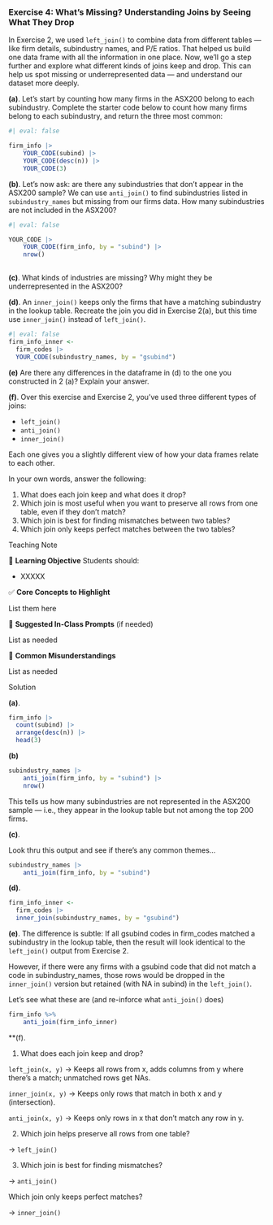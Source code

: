 <!-- question-type: inclass -->
### Exercise 4: What's Missing? Understanding Joins by Seeing What They Drop

In Exercise 2, we used `left_join()` to combine data from different tables — like firm details, subindustry names, and P/E ratios. That helped us build one data frame with all the information in one place. Now, we'll go a step further and explore what different kinds of joins keep and drop. This can help us spot missing or underrepresented data — and understand our dataset more deeply.

**(a)**.
Let's start by counting how many firms in the ASX200 belong to each subindustry. Complete the starter code below to count how many firms belong to each subindustry, and return the three most common: 

```r
#| eval: false

firm_info |> 
    YOUR_CODE(subind) |> 
    YOUR_CODE(desc(n)) |> 
    YOUR_CODE(3)
```

**(b)**. Let's now ask: are there any subindustries that don’t appear in the ASX200 sample?
We can use `anti_join()` to find subindustries listed in `subindustry_names` but missing from our firms data. How many subindustries are not included in the ASX200?

```r
#| eval: false

YOUR_CODE |> 
    YOUR_CODE(firm_info, by = "subind") |> 
    nrow()
    
```

**(c)**. What kinds of industries are missing? Why might they be underrepresented in the ASX200?

**(d)**. An `inner_join()` keeps only the firms that have a matching subindustry in the lookup table. Recreate the join you did in Exercise 2(a), but this time use `inner_join()` instead of `left_join()`.

```r
#| eval: false
firm_info_inner <- 
  firm_codes |>
  YOUR_CODE(subindustry_names, by = "gsubind")
```

**(e)** Are there any differences in the dataframe in (d) to the one you constructed in 2 (a)? Explain your answer.

**(f)**. Over this exercise and Exercise 2, you've used three different types of joins:

* `left_join()`
* `anti_join()`
* `inner_join()`

Each one gives you a slightly different view of how your data frames relate to each other.

In your own words, answer the following:

1. What does each join keep and what does it drop?
2. Which join is most useful when you want to preserve all rows from one table, even if they don’t match?
3. Which join is best for finding mismatches between two tables?
4. Which join only keeps perfect matches between the two tables?


<!-- BEGIN PROFILE:r-teaching-guide -->
::: {.content-visible when-profile="r-teaching-guide"}

::: {.teaching-block}

::: {.teaching-block-header}
Teaching Note
:::

::: {.teaching-block-body}

🎯 **Learning Objective** 
Students should:

- XXXXX

✅   **Core Concepts to Highlight**

List them here


💬 **Suggested In-Class Prompts** (if needed)

List as needed

📌 **Common Misunderstandings**

List as needed

:::

:::

:::
<!-- END PROFILE:r-teaching-guide -->

<!-- BEGIN PROFILE:r-solutions -->
::: {.content-visible when-profile="r-solutions" when-profile="r-teaching-guide"}

::: {.solution-block}

::: {.solution-block-header}
Solution
:::

::: {.solution-block-body}

**(a)**.

```r
firm_info |> 
  count(subind) |> 
  arrange(desc(n)) |> 
  head(3)
```

**(b)** 

```r
subindustry_names |> 
    anti_join(firm_info, by = "subind") |> 
    nrow()
```

This tells us how many subindustries are not represented in the ASX200 sample — i.e., they appear in the lookup table but not among the top 200 firms.

**(c)**.

Look thru this output and see if there's any common themes...

```r
subindustry_names |> 
    anti_join(firm_info, by = "subind") 
```

**(d)**.

```r
firm_info_inner <- 
  firm_codes |>
  inner_join(subindustry_names, by = "gsubind")
```

**(e)**. 
The difference is subtle:
If all gsubind codes in firm_codes matched a subindustry in the lookup table, then the result will look identical to the `left_join()` output from Exercise 2.

However, if there were any firms with a gsubind code that did not match a code in subindustry_names, those rows would be dropped in the `inner_join()` version but retained (with NA in subind) in the `left_join()`.

Let's see what these are (and re-inforce what `anti_join()` does)

```r
firm_info %>%
    anti_join(firm_info_inner)
```
**(f).

1. What does each join keep and drop?

`left_join(x, y)`
→ Keeps all rows from x, adds columns from y where there's a match; unmatched rows get NAs.

`inner_join(x, y)`
→ Keeps only rows that match in both x and y (intersection).

`anti_join(x, y)`
→ Keeps only rows in x that don’t match any row in y.

2. Which join helps preserve all rows from one table?

→ `left_join()`

3. Which join is best for finding mismatches?

→ `anti_join()`

Which join only keeps perfect matches?

→ `inner_join()`

:::

:::

:::
<!-- END PROFILE:r-solutions -->